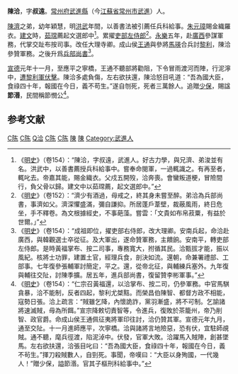 {{for|南陳[[陈叔宝|陈叔宝]]之子'''陈洽'''|陈后主#子}}
'''陳洽'''{{BD|1370年||1426年||catIdx=C陈}}，字'''叔遠'''。[[常州府|常州府]][[武進縣|武進縣]]（今[[江蘇省|江蘇省]][[常州市|常州市]][[武進|武進]]）人。

[[陳濟|陳濟]]之弟，幼年穎慧，明[[洪武|洪武]]年間，以善書法被引薦任兵科給事。[[朱元璋|朱元璋]]賜金織羅衣。[[建文|建文]]時，[[茹瑺|茹瑺]]薦起文選郎中<ref>《[[明史|明史]]》（卷154）：“陳洽，字叔遠，武進人。好古力學，與兄濟、弟浚並有名。洪武中，以善書薦授兵科給事中。嘗奉命閱軍，一過輒識之。有再至者，輒叱去。帝嘉其能，賜金織衣。父戍五開歿，洽奔喪。會蠻叛道梗，冒險間行，負父骨以歸。建文中以茹瑺薦，起文選郎中。”</ref>。累擢[[吏部左侍郎|吏部左侍郎]]<ref>《[[明史|明史]]》（卷152）：“濟少有酒過，母戒之，終其身未嘗至醉。弟洽為兵部尚書，事濟如父。濟深懼盛滿，彌自謙抑。所居蓬戶葦壁，裁蔽風雨，終日危坐，手不釋卷。為文根據經史，不事葩藻。嘗雲：「文貴如布帛菽粟，有益於世爾。」”</ref>。[[永乐_(明朝)|永樂]]五年，赴[[廣西|廣西]]參謀軍務，代掌交趾布按司事。改任大理寺卿。成山侯[[王通_(明朝)|王通]]與參將[[馬瑛|馬瑛]]合兵討[[黎利|黎利]]，陳洽參贊軍務。之後升爲[[兵部尚書|兵部尚書]]<ref>《[[明史|明史]]》（卷154）：“成祖即位，擢吏部右侍郎，改大理卿。安南兵起，命洽赴廣西，與韓觀選士卒從征。及大軍出，遂命贊軍務，主饋餉。安南平，轉吏部左侍郎。是時黃福掌布、按二司事，專務寬大，拊循其民。洽甄拔才能，振以風紀。核將士功罪，建置土官，經理兵食，剖決如流。還朝，命兼署禮部、工部事。七年復參張輔軍討簡定，平之。還，從帝北征，與輔練兵塞外。九年復與輔往交阯，討陳季擴。居五年，進兵部尚書，復留贊李彬軍事。”</ref>。

[[宣德|宣德]]元年十一月，至應平之寧橋，王通不聽部將勸阻，下令冒雨渡河而陣，行泥濘中，[[崒洞祝洞之戰|遭黎利軍伏擊]]。陳洽多處負傷，左右欲扶還，陳洽怒目吼道：“吾為國大臣，食祿四十年，報國在今日，義不苟生。”遂自刎死，死者三萬餘人。追贈[[少保|少保]]，賜諡'''節湣'''，民間稱節憫公<ref>《[[明史|明史]]》（卷154）：“仁宗召黃福還，以洽掌布、按二司，仍參軍務。中官馬騏貪暴，洽不能制，反者四起，黎利尤桀黠。而榮昌伯陳智、都督方政不相能，寇勢日張。洽上疏言：“賊雖乞降，內懷詭詐，黨羽漸盛，將不可制。乞諭諸將速滅賊，毋為所餌。”宣宗降敕切責智等，令進兵，復敗於茶籠州，帝乃削智、政官爵。命成山侯王通佩征夷將軍印往討，洽仍贊其軍。宣德元年九月，通至交阯。十一月進師應平，次寧橋。洽與諸將言地險惡，恐有伏，宜駐師覘賊。通不聽，麾兵徑渡，陷泥淖中。伏發，官軍大敗。洽躍馬入賊陣，創甚墜馬。左右欲扶還，洽張目叱曰：“吾為國大臣，食祿四十年，報國在今日，義不茍生。”揮刀殺賊數人，自剄死。事聞，帝嘆曰：“大臣以身殉國，一代幾人！”贈少保，謚節湣。官其子樞刑科給事中。”</ref>。

==参考文献==
{{wikisource|明史/卷154}}
{{Reflist}}

{{start box}}
{{succession box|[[黃福|黃福]]|無|[[安南屬明時期|明朝交趾]][[布政使|布政使]]兼[[按察使|按察使]]|1424年—1426年}}
{{end box}}
{{藍山起義}}
[[Category:明朝吏部侍郎|C陈]]
[[Category:明朝交趾布政使|C陈]]
[[Category:陈姓|Q洽]]
[[Category:常州人|C陈]]
[[Category:明朝交趾按察使|C陈]]
[[Category:明朝兵部尚書|陳]]
[[Category:明朝自殺人物|陳]]
[[Category:武進人|Category:武進人]]